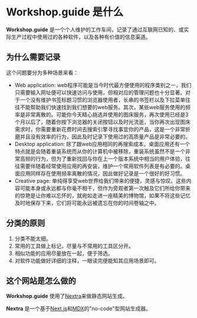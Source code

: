 # Workshop.guide 是什么

**Workshop.guide** 是一个个人维护的工作车间，记录了通过互联网已知的、或实际生产过程中使用过的各种软件，以及各种有价值的信息渠道。

## 为什么需要记录

这个问题要分为多种场景来看：
- Web application: web程序可能是当今时代最方便使用的程序类别之一，我们只需要输入网址便可以快速访问与使用，但相对应的管理问题也十分显著。对于一个没有维护书签标题习惯的浏览器使用者，长串的书签栏以及下拉菜单往往不能帮助我们快速找到我们想要的web服务。其次，某些web服务使用的频率是非常离散的。可能你今天精心挑选并使用的图床服务，再次使用已经是3个月以后了，随着你按下浏览器的关闭按钮以及时光流逝，当你再次出现图床需求时，你需要重新花费时间去搜索引擎寻找事宜你的产品，这是一个非常折磨并且没有效率的行为，因此及时记录下使用过的高质量产品是非常必要的。
- Desktop application: 除了跟web应用相同的再搜索成本，桌面应用还有一个特点就是会随着重装系统而从你的计算机中被移除，重装系统虽然不是一个非常高频的行为，但为了重新找回与你在上一个版本系统中相当的用户体验，往往需要伴随着经常使用应用的再安装，维护一个常用软件列表是有必要的。桌面应用同样存在使用频率离散的情况，因此做好记录是一个很好的好习惯。
- Creative page: 单纯得享受web世界给我们带来的便捷，灵感与惊叹。这些内容可能本身或永远都与你毫不相干，但作为旁观者第一次触及它们所给你带来的惊艳是让你难以忘怀的，就宛如走进一座精美的博物馆，如果不将这些记忆及时地保存下来，它们将可能永远被遗忘在你的时间卷轴之中。

## 分类的原则
1. 分类不能太细。
2. 常用的工具做上标记，尽量与不常用的工具区分开。
3. 相似功能的应用尽量放在一起，便于筛选。
4. 对软件功能做好详细的注释，一眼读完便能知其应用场景即可。

## 这个网站是怎么做的

**Workshop.guide** 使用了[Nextra](https://nextra.vercel.app/)来做静态网站生成。

**Nextra** 是一个基于[Next.js](https://nextjs.org/)和[MDX](https://mdxjs.com/)的"no-code"型网站生成器。

